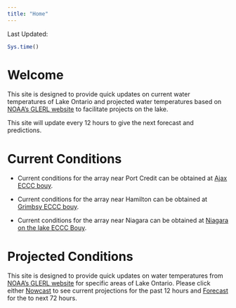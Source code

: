 ```yaml
---
title: "Home"
---
```

Last Updated: 
```r
Sys.time()
```

# Welcome

This site is designed to provide quick updates on current water temperatures of Lake Ontario and projected water temperatures based on  [NOAA's GLERL website](https://www.glerl.noaa.gov/res/glcfs/ncast.php?lake=ont) to facilitate projects on the lake. 

This site will update every 12 hours to give the next forecast and predictions. 

# Current Conditions 

- Current conditions for the array near Port Credit can be obtained at [Ajax ECCC bouy](https://weather.gc.ca/marine/weatherConditions-currentConditions_e.html?mapID=11&siteID=08203&stationID=45159).  

- Current conditions for the array near Hamilton can be obtained at [Grimbsy ECCC bouy](https://weather.gc.ca/marine/weatherConditions-currentConditions_e.html?mapID=11&siteID=08203&stationID=45139). 

- Current conditions for the array near Niagara can be obtained at [Niagara on the lake ECCC Bouy](https://seagull.glos.org/data-console/299/parameter/5265).

# Projected Conditions 

This site is designed to provide quick updates on  water temperatures 
from [NOAA's GLERL website](https://www.glerl.noaa.gov/res/glcfs/ncast.php?lake=ont) for specific areas of Lake Ontario. Please click either [Nowcast](https://benjaminhlina.github.io/aton/nowcast.html) to see current projections for the past 12 hours and [Forecast](https://benjaminhlina.github.io/aton/forecast.html) for the to next 72 hours. 
